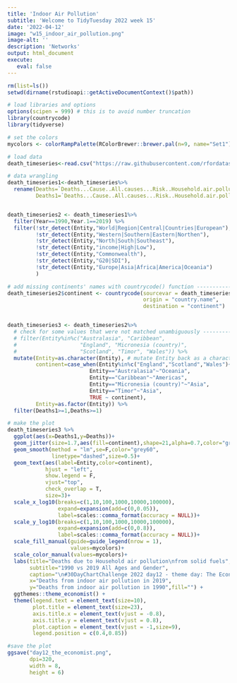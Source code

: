 ```yaml
---
title: 'Indoor Air Pollution'
subtitle: 'Welcome to TidyTuesday 2022 week 15'
date: '2022-04-12'
image: "w15_indoor_air_pollution.png"
image-alt: ''
description: 'Networks'
output: html_document
execute: 
   eval: false
---
```




```r

rm(list=ls())
setwd(dirname(rstudioapi::getActiveDocumentContext()$path))

# load libraries and options
options(scipen = 999) # this is to avoid number truncation
library(countrycode)
library(tidyverse)

# set the colors
mycolors <- colorRampPalette(RColorBrewer::brewer.pal(n=9, name="Set1"))(5)

# load data
death_timeseries<-read.csv("https://raw.githubusercontent.com/rfordatascience/tidytuesday/master/data/2022/2022-04-12/death_timeseries.csv")

# data wrangling
death_timeseries1<-death_timeseries%>%
  rename(Deaths=`Deaths...Cause..All.causes...Risk..Household.air.pollution.from.solid.fuels...Sex..Both...Age..All.Ages..Number.`,
         Deaths1=`Deaths...Cause..All.causes...Risk..Household.air.pollution.from.solid.fuels...Sex..Both...Age..All.Ages..Number..1`)


death_timeseries2 <- death_timeseries1%>%
  filter(Year==1990,Year.1==2019) %>%
  filter(!str_detect(Entity,"World|Region|Central|Countries|European"),
         !str_detect(Entity,"Western|Southern|Eastern|Northen"),
         !str_detect(Entity,"North|South|Southeast"),
         !str_detect(Entity,"income|High|Low"),
         !str_detect(Entity,"Commonwealth"),
         !str_detect(Entity,"G20|SDI"),
         !str_detect(Entity,"Europe|Asia|Africa|America|Oceania")
         ) 

# add missing continents' names with countrycode() function -----------
death_timeseries2$continent <- countrycode(sourcevar = death_timeseries2[, "Entity"],
                                           origin = "country.name",
                                           destination = "continent")


death_timeseries3 <- death_timeseries2%>%
  # check for some values that were not matched unambiguously ---------
  # filter(Entity%in%c("Australasia", "Caribbean", 
  #                    "England", "Micronesia (country)", 
  #                    "Scotland", "Timor", "Wales")) %>%
  mutate(Entity=as.character(Entity), # mutate Entity back as a character to use case_when() function
         continent=case_when(Entity%in%c("England","Scotland","Wales")~"Europe", 
                          Entity=="Australasia"~"Oceania", 
                          Entity=="Caribbean"~"Americas", 
                          Entity=="Micronesia (country)"~"Asia", 
                          Entity=="Timor"~"Asia",
                          TRUE ~ continent),
         Entity=as.factor(Entity)) %>%
  filter(Deaths1>=1,Deaths>=1) 

# make the plot
death_timeseries3 %>%
  ggplot(aes(x=Deaths1,y=Deaths))+
  geom_jitter(size=1.7,aes(fill=continent),shape=21,alpha=0.7,color="grey45")+
  geom_smooth(method = "lm",se=F,color="grey60",
              linetype="dashed",size=0.5)+
  geom_text(aes(label=Entity,color=continent),
            hjust = "left",
            show.legend = F,
            vjust="top",
            check_overlap = T,
            size=3)+
  scale_x_log10(breaks=c(1,10,100,1000,10000,100000),
                expand=expansion(add=c(0,0.05)),
                label=scales::comma_format(accuracy = NULL))+
  scale_y_log10(breaks=c(1,10,100,1000,10000,100000),
                expand=expansion(add=c(0,0.8)),
                label=scales::comma_format(accuracy = NULL))+ 
  scale_fill_manual(guide=guide_legend(nrow = 1),
                    values=mycolors)+
  scale_color_manual(values=mycolors)+
  labs(title="Deaths due to Household air pollution\nfrom solid fuels",
       subtitle="1990 vs 2019 All Ages and Gender",
       caption="\n#30DayChartChallenge 2022 day12 - theme day: The Economist\nDataSource: Our World in Data | #TidyTuesday week15 - Indoor Air Pollution\nDataViz: Federica Gazzelloni",
       x="Deaths from indoor air pollution in 2019",
       y="Deaths from indoor air pollution in 1990",fill="") +
  ggthemes::theme_economist() +
  theme(legend.text = element_text(size=10),
        plot.title = element_text(size=23),
        axis.title.x = element_text(vjust = -0.8),
        axis.title.y = element_text(vjust = 0.8),
        plot.caption = element_text(vjust = -1,size=9),
        legend.position = c(0.4,0.85))

#save the plot
ggsave("day12_the_economist.png",
       dpi=320,
       width = 8,
       height = 6)
```
